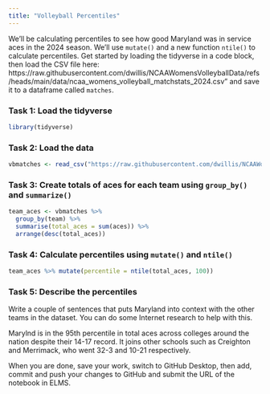 ```yaml
---
title: "Volleyball Percentiles"
---
```


We'll be calculating percentiles to see how good Maryland was in service aces in the 2024 season. We'll use `mutate()` and a new function `ntile()` to calculate percentiles. Get started by loading the tidyverse in a code block, then load the CSV file here: https://raw.githubusercontent.com/dwillis/NCAAWomensVolleyballData/refs/heads/main/data/ncaa_womens_volleyball_matchstats_2024.csv" and save it to a dataframe called `matches`.

### Task 1: Load the tidyverse
```r
library(tidyverse)
```


### Task 2: Load the data
```r
vbmatches <- read_csv("https://raw.githubusercontent.com/dwillis/NCAAWomensVolleyballData/refs/heads/main/data/ncaa_womens_volleyball_matchstats_2024.csv")
```


### Task 3: Create totals of aces for each team using `group_by()` and `summarize()`
```r
team_aces <- vbmatches %>% 
  group_by(team) %>% 
  summarise(total_aces = sum(aces)) %>% 
  arrange(desc(total_aces))
```


### Task 4: Calculate percentiles using `mutate()` and `ntile()`
```r
team_aces %>% mutate(percentile = ntile(total_aces, 100))
```


### Task 5: Describe the percentiles

Write a couple of sentences that puts Maryland into context with the other teams in the dataset. You can do some Internet research to help with this.

Marylnd is in the 95th percentile in total aces across colleges around the nation despite their 14-17 record. It joins other schools such as Creighton and Merrimack, who went 32-3 and 10-21 respectively.

When you are done, save your work, switch to GitHub Desktop, then add, commit and push your changes to GitHub and submit the URL of the notebook in ELMS.






